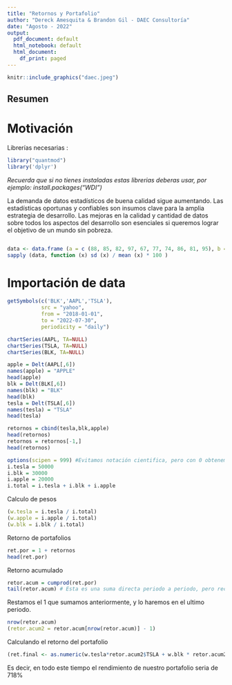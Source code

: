 ```yaml
---
title: "Retornos y Portafolio"
author: "Dereck Amesquita & Brandon Gil - DAEC Consultoría"
date: "Agosto - 2022"
output:
  pdf_document: default
  html_notebook: default
  html_document:
    df_print: paged
---
```

```r
knitr::include_graphics("daec.jpeg")
```



## Resumen

# Motivación




Librerías necesarias :
```r
library("quantmod")
library('dplyr')
```
*Recuerda que si no tienes instaladas estas librerias deberas usar, por ejemplo: install.packages("WDI")*

La demanda de datos estadísticos de buena calidad sigue aumentando. Las estadísticas oportunas y confiables son insumos clave para la amplia estrategia de desarrollo. Las mejoras en la calidad y cantidad de datos sobre todos los aspectos del desarrollo son esenciales si queremos lograr el objetivo de un mundo sin pobreza.
```r
```


```r
data <- data.frame (a = c (88, 85, 82, 97, 67, 77, 74, 86, 81, 95), b = c (77, 88, 85, 76, 81, 82, 88, 91, 92, 99), c = c (67, 68, 68, 74, 74, 76, 76, 77, 78, 84))
sapply (data, function (x) sd (x) / mean (x) * 100 )
```


# Importación de data

```r
getSymbols(c('BLK','AAPL','TSLA'), 
           src = "yahoo", 
           from = "2018-01-01", 
           to = "2022-07-30", 
           periodicity = "daily")
```

```r
chartSeries(AAPL, TA=NULL)
chartSeries(TSLA, TA=NULL)
chartSeries(BLK, TA=NULL)

```



```r
apple = Delt(AAPL[,6])
names(apple) = "APPLE"
head(apple)
blk = Delt(BLK[,6])
names(blk) = "BLK"
head(blk)
tesla = Delt(TSLA[,6])
names(tesla) = "TSLA"
head(tesla)
```

```r
retornos = cbind(tesla,blk,apple)
head(retornos)
retornos = retornos[-1,]
head(retornos)

```


```r
options(scipen = 999) #Evitamos notación cientifica, pero con 0 obtenemos el default
i.tesla = 50000
i.blk = 30000
i.apple = 20000
i.total = i.tesla + i.blk + i.apple
```

Calculo de pesos

```r
(w.tesla = i.tesla / i.total)
(w.apple = i.apple / i.total)
(w.blk = i.blk / i.total)
```

Retorno de portafolios

```r
ret.por = 1 + retornos
head(ret.por)
```

Retorno acumulado

```r
retor.acum = cumprod(ret.por)
tail(retor.acum) # Esta es una suma directa periodo a periodo, pero recordemos que puede no ser eficiente, puesto que caidas grandes en un periodo no son compensables con otro periodo.
```
Restamos el 1 que sumamos anteriormente, y lo haremos en el ultimo periodo.
```r
nrow(retor.acum)
(retor.acum2 = retor.acum[nrow(retor.acum)] - 1)
```

Calculando el retorno del portafolio

```r
(ret.final <- as.numeric(w.tesla*retor.acum2$TSLA + w.blk * retor.acum2$BLK + w.apple * retor.acum2$APPLE))
```

Es decir, en todo este tiempo el rendimiento de nuestro portafolio seria de 718%












